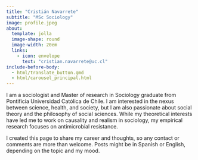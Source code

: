 ```yaml
---
title: "Cristián Navarrete"
subtitle: "MSc Sociology"
image: profile.jpeg
about:
  template: jolla
  image-shape: round
  image-width: 20em
  links: 
    - icon: envelope
      text: "cristian.navarrete@uc.cl"
include-before-body: 
  - html/translate_button.qmd
  - html/carousel_principal.html
---
```


I am a sociologist and Master of research in Sociology graduate from Pontificia Universidad Católica de Chile. I am interested in the nexus between science, health, and society, but I am also passionate about social theory and the philosophy of social sciences. While my theoretical interests have led me to work on causality and realism in sociology, my empirical research focuses on antimicrobial resistance.

I created this page to share my career and thoughts, so any contact or comments are more than welcome. Posts might be in Spanish or English, depending on the topic and my mood.
